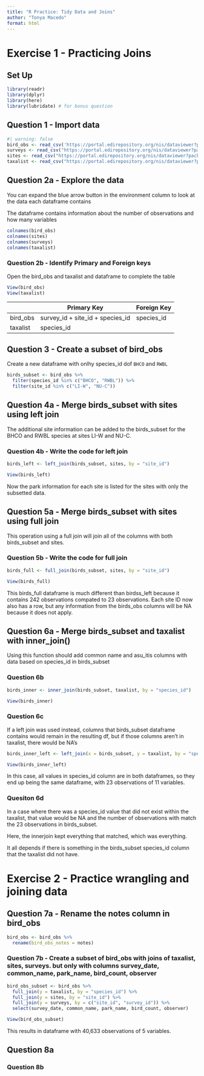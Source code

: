 ```yaml
---
title: "R Practice: Tidy Data and Joins"
author: "Tonya Macedo"
format: html
---
```


# Exercise 1 - Practicing Joins

## Set Up

```r

library(readr)
library(dplyr)
library(here)
library(lubridate) # for bonus question

```

## Question 1 - Import data

```r
#| warning: false
bird_obs <- read_csv('https://portal.edirepository.org/nis/dataviewer?packageid=knb-lter-cap.256.10&entityid=53edaa7a0e083013d9bf20322db1780e')
surveys <- read_csv("https://portal.edirepository.org/nis/dataviewer?packageid=knb-lter-cap.256.10&entityid=b2466fa5cb5ed7ee1ea91398fc291c59")
sites <- read_csv("https://portal.edirepository.org/nis/dataviewer?packageid=knb-lter-cap.256.10&entityid=81bf72420e69077097fb0790dcdc63a6")
taxalist <- read_csv("https://portal.edirepository.org/nis/dataviewer?packageid=knb-lter-cap.256.10&entityid=58f863b7e3066e68536a9cacdc7bd58e")

```

## Question 2a - Explore the data

You can expand the blue arrow button in the environment column to look at the data each dataframe contains

The dataframe contains information about the number of observations and how many variables

```r

colnames(bird_obs)
colnames(sites)
colnames(surveys)
colnames(taxalist)


```

### Question 2b - Identify Primary and Foreign keys

Open the bird_obs and taxalist and dataframe to complete the table

```r
View(bird_obs)
View(taxalist)
```

|          | Primary Key                      | Foreign Key |
|----------|----------------------------------|-------------|
| bird_obs | survey_id + site_id + species_id | species_id  |
| taxalist | species_id                       |             |

## Question 3 - Create a subset of bird_obs

Create a new dataframe with onlhy species_id dof `BHCO` and `RWBL`

```r
birds_subset <- bird_obs %>%
  filter(species_id %in% c("BHCO", "RWBL")) %>%
  filter(site_id %in% c("LI-W", "NU-C"))

```


## Question 4a - Merge birds_subset with sites using left join

The additional site information can be added to the birds_subset for the BHCO and RWBL species at sites LI-W and NU-C. 

### Question 4b - Write the code for left join

```r
birds_left <- left_join(birds_subset, sites, by = "site_id")

View(birds_left)
```

Now the park information for each site is listed for the sites with only the subsetted data. 

## Question 5a - Merge birds_subset with sites using full join

This operation using a full join will join all of the columns with both birds_subset and sites.

### Question 5b - Write the code for full join


```r

birds_full <- full_join(birds_subset, sites, by = "site_id")

View(birds_full)

```

This birds_full dataframe is much different than birdss_left because it contains 242 observations compated to 23 observations. Each site ID now also has a row, but any information from the birds_obs columns will be NA because it does not apply. 

## Question 6a - Merge birds_subset and taxalist with inner_join()


Using this function should add common name and asu_itis columns with data based on species_id in birds_subset

### Question 6b

```r
birds_inner <- inner_join(birds_subset, taxalist, by = "species_id")

View(birds_inner)
```

### Question 6c

If a left join was used instead, columns that birds_subset dataframe contains would remain in the resulting df, but if those columns aren't in taxalist, there would be NA's

```r
birds_inner_left <- left_join(x = birds_subset, y = taxalist, by = "species_id")

View(birds_inner_left)
```

In this case, all values in species_id column are in both dataframes, so they end up being the same dataframe, with 23 observations of 11 variables. 

### Quesiton 6d

In a case where there was a species_id value that did not exist within the taxalist, that value would be NA and the number of observations with match the 23 observations in birds_subset. 

Here, the innerjoin kept everything that matched, which was everything. 

It all depends if there is something in the birds_subset species_id column that the taxalist did not have. 

# Exercise 2 - Practice wrangling and joining data

## Question 7a - Rename the notes column in bird_obs

```r
bird_obs <- bird_obs %>% 
  rename(bird_obs_notes = notes)
```

### Question 7b - Create a subset of bird_obs with joins of taxalist, sites, surveys. but only with columns survey_date, common_name, park_name, bird_count, observer

```r
bird_obs_subset <- bird_obs %>% 
  full_join(y = taxalist, by = "species_id") %>% 
  full_join(y = sites, by = "site_id") %>% 
  full_join(y = surveys, by = c("site_id", "survey_id")) %>%  
  select(survey_date, common_name, park_name, bird_count, observer)

View(bird_obs_subset)
```

This results in dataframe with 40,633 observations of 5 variables. 

## Question 8a

### Question 8b





